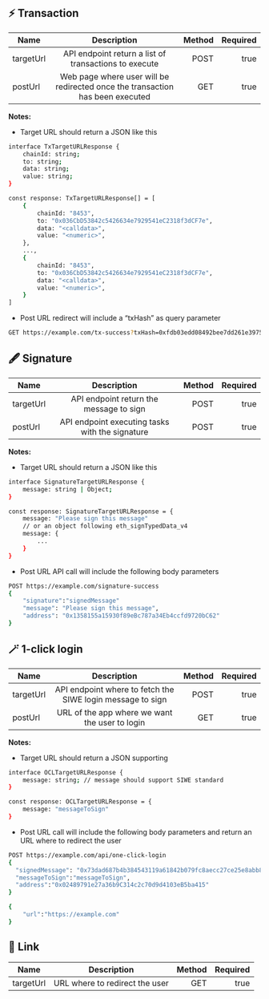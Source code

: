 ## ⚡️ Transaction 

| Name          | Description                                                                   | Method  | Required |
| ------------- |:-----------------------------------------------------------------------------:| -------:| --------:|
| targetUrl     | API endpoint return a list of transactions to execute                         |  POST   | true     |
| postUrl       | Web page where user will be redirected once the transaction has been executed |   GET   | true     |


**Notes:**

- Target URL should return a JSON like this

```bash [typescript]
interface TxTargetURLResponse {
    chainId: string;
    to: string;
    data: string;
    value: string;
}

const response: TxTargetURLResponse[] = [
	{
	    chainId: "8453",
	    to: "0x036CbD53842c5426634e7929541eC2318f3dCF7e",
	    data: "<calldata>",
	    value: "<numeric>",
	},
	...,
	{
	    chainId: "8453",
	    to: "0x036CbD53842c5426634e7929541eC2318f3dCF7e",
	    data: "<calldata>",
	    value: "<numeric>",
	}
]
```
- Post URL redirect will include a “txHash” as query parameter

```bash [typescript]
GET https://example.com/tx-success?txHash=0xfdb03edd08492bee7dd261e3975f78350d7119a85a3016c7bd3e266e079ccf8f
```


## 🖋️ Signature 

| Name          | Description                                                                   | Method  | Required |
| ------------- |:-----------------------------------------------------------------------------:| -------:| --------:|
| targetUrl     | API endpoint return the message to sign                                       |  POST   | true     |
| postUrl       | API endpoint executing tasks with the signature                               |   POST  | true     |

**Notes:**

- Target URL should return a JSON like this
```bash [typescript]
interface SignatureTargetURLResponse {
    message: string | Object;
}

const response: SignatureTargetURLResponse = {
    message: "Please sign this message"
    // or an object following eth_signTypedData_v4
    message: {
	    ...
    }
}
```

- Post URL API call will include the following body parameters
```bash [typescript]
POST https://example.com/signature-success
{
	"signature":"signedMessage"
	"message": "Please sign this message",
	"address": "0x1358155a15930f89eBc787a34Eb4ccfd9720bC62"
}
```

## 🪄 1-click login 

| Name          | Description                                                                   | Method  | Required |
| ------------- |:-----------------------------------------------------------------------------:| -------:| --------:|
| targetUrl     | API endpoint where to fetch the SIWE login message to sign                    |  POST   | true     |
| postUrl       | URL of the app where we want the user to login                                |  GET    | true     |

**Notes:**

- Target URL should return a JSON supporting

```bash [typescript]
interface OCLTargetURLResponse {
    message: string; // message should support SIWE standard
}

const response: OCLTargetURLResponse = {
    message: "messageToSign"
}
```

- Post URL call will include the following body parameters and return an URL where to redirect the user

```bash [typescript]
POST https://example.com/api/one-click-login
{
  "signedMessage": "0x73dad687b4b384543119a61842b079fc8aecc27ce25e8abb8a8bf6430f799ad56774e7574d3038ed10a6a905994223aa2ac38efe54c17277b91b2905ec6839d71b",
  "messageToSign":"messageToSign",
  "address":"0x02489791e27a36b9C314c2c70d9d4103eB5ba415"
}

{
	"url":"https://example.com"
}
```

## 🔗 Link 

| Name          | Description                                                                   | Method  | Required |
| ------------- |:-----------------------------------------------------------------------------:| -------:| --------:|
| targetUrl     | URL where to redirect the user                                                |  GET    | true     |
